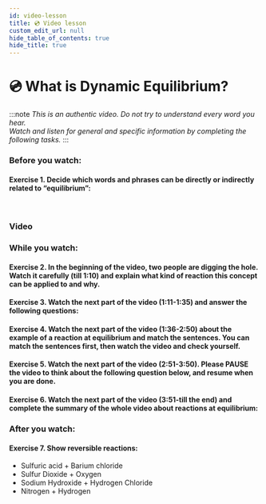 ```yaml
---
id: video-lesson
title: 💿 Video lesson
custom_edit_url: null
hide_table_of_contents: true
hide_title: true
---
```



<Theme equilibrium />

# 💿 What is Dynamic Equilibrium?

:::note
_This is an authentic video. Do not try to understand every word you hear._  
_Watch and listen for general and specific information by completing the following tasks._
:::

### Before you watch:

#### Exercise 1. Decide which words and phrases can be directly or indirectly related to “equilibrium”:

<br />
<Frame src="https://learningapps.org/watch?v=p4i8b735v20" height="350px" />

### Video

<Player url="https://youtu.be/wlD_ImYQAgQ" />

### While you watch:

#### Exercise 2. In the beginning of the video, two people are digging the hole. Watch it carefully (till 1:10) and explain what kind of reaction this concept can be applied to and why.

<Frame src="https://learningapps.org/watch?v=poji87wit20" height="220px" />

#### Exercise 3. Watch the next part of the video (1:11-1:35) and answer the following questions:

<Frame src="https://learningapps.org/watch?v=pokrefpx520" height="260px" />

#### Exercise 4. Watch the next part of the video (1:36-2:50) about the example of a reaction at equilibrium and match the sentences. You can match the sentences first, then watch the video and check yourself.

<Frame src="https://learningapps.org/watch?v=pnj0rvq1t21" height="520px" />

#### Exercise 5. Watch the next part of the video (2:51-3:50). Please PAUSE the video to think about the following question below, and resume when you are done.

<Frame src="https://learningapps.org/watch?v=pnc7qb9p520" height="320px" />

#### Exercise 6. Watch the next part of the video (3:51-till the end) and complete the summary of the whole video about reactions at equilibrium:

### After you watch:

#### Exercise 7. Show reversible reactions:

- Sulfuric acid + Barium chloride
- Sulfur Dioxide + Oxygen
- Sodium Hydroxide + Hydrogen Chloride
- Nitrogen + Hydrogen
